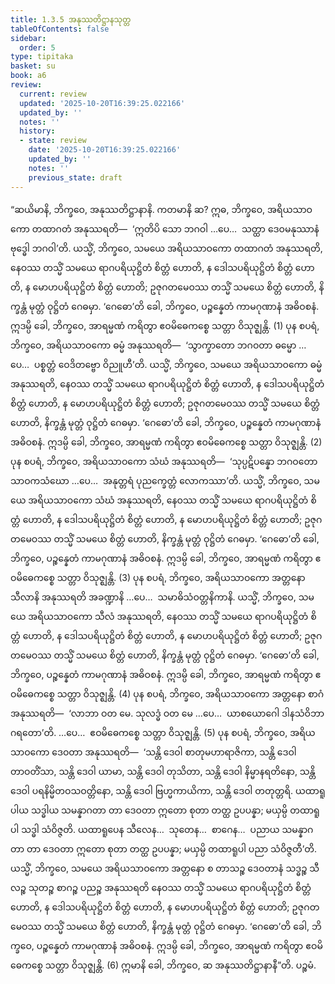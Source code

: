 ```yaml
---
title: 1.3.5 အနုဿတိဋ္ဌာနသုတ္တ
tableOfContents: false
sidebar:
  order: 5
type: tipitaka
basket: su
book: a6
review:
  current: review
  updated: '2025-10-20T16:39:25.022166'
  updated_by: ''
  notes: ''
  history:
  - state: review
    date: '2025-10-20T16:39:25.022166'
    updated_by: ''
    notes: ''
    previous_state: draft
---
```



<DynamicBreadcrumb />


<ReviewStatus review={frontmatter.review} showDetails={true} />

<HypothesisAnnotation frontmatter={frontmatter} />

<Division number="25" book="a6" e="ch" v="16" p="275">

<Paragraph number="150" book="a6">
“ဆယိမာနိ, ဘိက္ခဝေ, အနုဿတိဋ္ဌာနာနိ. ကတမာနိ ဆ? ဣဓ, ဘိက္ခဝေ, အရိယသာဝကော တထာဂတံ အနုဿရတိ—  ‘ဣတိပိ သော ဘဂဝါ …ပေ…  သတ္ထာ ဒေဝမနုဿာနံ ဗုဒ္ဓေါ ဘဂဝါ’တိ. ယသ္မိံ, ဘိက္ခဝေ, သမယေ အရိယသာဝကော တထာဂတံ အနုဿရတိ, နေဝဿ တသ္မိံ သမယေ ရာဂပရိယုဋ္ဌိတံ စိတ္တံ ဟောတိ, န ဒေါသပရိယုဋ္ဌိတံ စိတ္တံ ဟောတိ, န မောဟပရိယုဋ္ဌိတံ စိတ္တံ ဟောတိ; ဥဇုဂတမေဝဿ တသ္မိံ သမယေ စိတ္တံ ဟောတိ, နိက္ခန္တံ မုတ္တံ ဝုဋ္ဌိတံ ဂေဓမှာ. ‘ဂေဓော’တိ ခေါ, ဘိက္ခဝေ, ပဉ္စန္နေတံ ကာမဂုဏာနံ အဓိဝစနံ. ဣဒမ္ပိ ခေါ, ဘိက္ခဝေ, အာရမ္မဏံ ကရိတွာ ဧဝမိဓေကစ္စေ သတ္တာ ဝိသုဇ္ဈန္တိ. (1)
</Paragraph>

<Paragraph number="151" book="a6">
ပုန စပရံ, ဘိက္ခဝေ, အရိယသာဝကော ဓမ္မံ အနုဿရတိ—  ‘သွာက္ခာတော ဘဂဝတာ ဓမ္မော …ပေ…  ပစ္စတ္တံ ဝေဒိတဗ္ဗော ဝိညူဟီ’တိ. ယသ္မိံ, ဘိက္ခဝေ, သမယေ အရိယသာဝကော ဓမ္မံ အနုဿရတိ, နေဝဿ တသ္မိံ သမယေ ရာဂပရိယုဋ္ဌိတံ စိတ္တံ ဟောတိ, န ဒေါသပရိယုဋ္ဌိတံ စိတ္တံ ဟောတိ, န မောဟပရိယုဋ္ဌိတံ စိတ္တံ ဟောတိ; ဥဇုဂတမေဝဿ တသ္မိံ သမယေ စိတ္တံ ဟောတိ, နိက္ခန္တံ မုတ္တံ ဝုဋ္ဌိတံ ဂေဓမှာ. ‘ဂေဓော’တိ ခေါ, ဘိက္ခဝေ, ပဉ္စန္နေတံ ကာမဂုဏာနံ အဓိဝစနံ. ဣဒမ္ပိ ခေါ, ဘိက္ခဝေ, အာရမ္မဏံ ကရိတွာ ဧဝမိဓေကစ္စေ သတ္တာ ဝိသုဇ္ဈန္တိ. (2)
</Paragraph>

<Paragraph number="152" book="a6">
ပုန စပရံ, ဘိက္ခဝေ, အရိယသာဝကော သံဃံ အနုဿရတိ—  ‘သုပ္ပဋိပန္နော ဘဂဝတော သာဝကသံဃော …ပေ…  အနုတ္တရံ ပုညက္ခေတ္တံ လောကဿာ’တိ. ယသ္မိံ, ဘိက္ခဝေ, သမယေ အရိယသာဝကော သံဃံ အနုဿရတိ, နေဝဿ တသ္မိံ သမယေ ရာဂပရိယုဋ္ဌိတံ စိတ္တံ ဟောတိ, န ဒေါသပရိယုဋ္ဌိတံ စိတ္တံ ဟောတိ, န မောဟပရိယုဋ္ဌိတံ စိတ္တံ ဟောတိ; ဥဇုဂတမေဝဿ တသ္မိံ သမယေ စိတ္တံ ဟောတိ, နိက္ခန္တံ မုတ္တံ ဝုဋ္ဌိတံ ဂေဓမှာ. ‘ဂေဓော’တိ ခေါ, ဘိက္ခဝေ, ပဉ္စန္နေတံ ကာမဂုဏာနံ အဓိဝစနံ. ဣဒမ္ပိ ခေါ, ဘိက္ခဝေ, အာရမ္မဏံ ကရိတွာ ဧဝမိဓေကစ္စေ သတ္တာ ဝိသုဇ္ဈန္တိ. (3)
</Paragraph>

<Paragraph number="153" book="a6">
ပုန စပရံ, ဘိက္ခဝေ, အရိယသာဝကော အတ္တနော သီလာနိ အနုဿရတိ အခဏ္ဍာနိ …ပေ…  သမာဓိသံဝတ္တနိကာနိ. ယသ္မိံ, ဘိက္ခဝေ, သမယေ အရိယသာဝကော သီလံ အနုဿရတိ, နေဝဿ တသ္မိံ သမယေ ရာဂပရိယုဋ္ဌိတံ စိတ္တံ ဟောတိ, န ဒေါသပရိယုဋ္ဌိတံ စိတ္တံ ဟောတိ, န မောဟပရိယုဋ္ဌိတံ စိတ္တံ ဟောတိ; ဥဇုဂတမေဝဿ တသ္မိံ သမယေ စိတ္တံ ဟောတိ, နိက္ခန္တံ မုတ္တံ ဝုဋ္ဌိတံ ဂေဓမှာ. ‘ဂေဓော’တိ ခေါ, ဘိက္ခဝေ, ပဉ္စန္နေတံ ကာမဂုဏာနံ အဓိဝစနံ. ဣဒမ္ပိ ခေါ, ဘိက္ခဝေ, အာရမ္မဏံ ကရိတွာ ဧဝမိဓေကစ္စေ သတ္တာ ဝိသုဇ္ဈန္တိ. (4)
</Paragraph>

<Paragraph number="154" book="a6">
ပုန စပရံ, ဘိက္ခဝေ, အရိယသာဝကော အတ္တနော စာဂံ အနုဿရတိ—  ‘လာဘာ ဝတ မေ. သုလဒ္ဓံ ဝတ မေ …ပေ…  ယာစယောဂေါ ဒါနသံဝိဘာဂရတော’တိ. …ပေ…  ဧဝမိဓေကစ္စေ သတ္တာ ဝိသုဇ္ဈန္တိ. (5)
</Paragraph>

<Paragraph number="155" book="a6">
ပုန စပရံ, ဘိက္ခဝေ, အရိယသာဝကော ဒေဝတာ အနုဿရတိ—  ‘သန္တိ ဒေဝါ စာတုမဟာရာဇိကာ, သန္တိ ဒေဝါ တာဝတိံသာ, သန္တိ ဒေဝါ ယာမာ, သန္တိ ဒေဝါ တုသိတာ, သန္တိ ဒေဝါ နိမ္မာနရတိနော, သန္တိ ဒေဝါ ပရနိမ္မိတဝသဝတ္တိနော, သန္တိ ဒေဝါ ဗြဟ္မကာယိကာ, သန္တိ ဒေဝါ တတုတ္တရိ. ယထာရူပါယ သဒ္ဓါယ သမန္နာဂတာ တာ ဒေဝတာ ဣတော စုတာ တတ္ထ ဥပပန္နာ; မယှမ္ပိ တထာရူပါ သဒ္ဓါ သံဝိဇ္ဇတိ. ယထာရူပေန သီလေန…  သုတေန…  စာဂေန…  ပညာယ သမန္နာဂတာ တာ ဒေဝတာ ဣတော စုတာ တတ္ထ ဥပပန္နာ; မယှမ္ပိ တထာရူပါ ပညာ သံဝိဇ္ဇတီ’တိ.
</Paragraph>

<Paragraph number="156" book="a6">
ယသ္မိံ, ဘိက္ခဝေ, သမယေ အရိယသာဝကော အတ္တနော စ တာသဉ္စ ဒေဝတာနံ သဒ္ဓဉ္စ သီလဉ္စ သုတဉ္စ စာဂဉ္စ ပညဉ္စ အနုဿရတိ နေဝဿ တသ္မိံ သမယေ ရာဂပရိယုဋ္ဌိတံ စိတ္တံ ဟောတိ, န ဒေါသပရိယုဋ္ဌိတံ စိတ္တံ ဟောတိ, န မောဟပရိယုဋ္ဌိတံ စိတ္တံ ဟောတိ; ဥဇုဂတမေဝဿ တသ္မိံ သမယေ စိတ္တံ ဟောတိ, နိက္ခန္တံ မုတ္တံ ဝုဋ္ဌိတံ ဂေဓမှာ. ‘ဂေဓော’တိ ခေါ, ဘိက္ခဝေ, ပဉ္စန္နေတံ ကာမဂုဏာနံ အဓိဝစနံ. ဣဒမ္ပိ ခေါ, ဘိက္ခဝေ, အာရမ္မဏံ ကရိတွာ ဧဝမိဓေကစ္စေ သတ္တာ ဝိသုဇ္ဈန္တိ. (6)
</Paragraph>

<Paragraph number="157" book="a6">
ဣမာနိ ခေါ, ဘိက္ခဝေ, ဆ အနုဿတိဋ္ဌာနာနီ”တိ.

</Paragraph>
</Division>

<Paragraph number="158" type="center" book="a6">
ပဉ္စမံ.
</Paragraph>